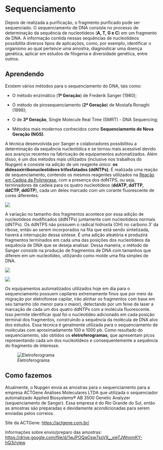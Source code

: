 # Sequenciamento

Depois de realizada a purificação, o fragmento purificado pode ser sequenciado. O sequenciamento de DNA consiste no processo de determinação da sequência de nucleotídeos (**A, T, G e C**) em um fragmento de DNA. A informação contida nessas sequências de nucleotídeos possibilita diversos tipos de aplicações, como, por exemplo, identificar o organismo ao qual pertence uma amostra, diagnosticar uma doença genética, aplicar em estudos de filogenia e diversidade genética, entre outros.

::: callout-tip
## Aprendendo

Existem vários métodos para o sequenciamento do DNA, tais como:

-   O método enzimático (**1ª Geração**) de Frederik Sanger (1980);

-   O método de pirosequenciamento (**2ª Geração**) de Mostafa Ronaghi (1996);

-   O de **3ª Geração**, Single Molecule Real Time (SMRT) - DNA Sequencing;

-   Métodos mais modernos conhecidos como **Sequenciamento de Nova Geração (NGS)**.
:::

A técnica desenvolvida por Sanger e colaboradores possibilitou a determinação da sequência nucleotídica e se tornou mais acessível devido aos avanços recentes na fabricação de equipamentos automatizados. Além disso, é um dos métodos mais utilizados (inclusive nos trabalhos do Nupgen) e consiste na adição de um reagente único: **os didesoxirribonucleotídeos trifosfatados (ddNTPs)**. É realizada uma reação de sequenciamento, contendo os mesmos reagentes utilizados na [Reação em Cadeia da Polimerase](amplificacao.qmd), com a presença dos ddNTPS, ou seja, terminadores de cadeia para os quatro nucleotídeos (**ddATP, ddTTP, ddCTP, ddGTP**), cada um deles marcado com um corante fluorescente de cores diferentes.

![](figures/ddNTPs.jpg)

A variação no tamanho dos fragmentos acontece por essa adição de nucleotídeos modificados (ddNTPs) juntamente com nucleotídeos normais (dNTPs). Os ddNTPS não possuem o radical hidroxila (OH) no carbono 3' da ribose, então ao serem incorporados na fita que está sendo sintetizada, haverá a interrupção dessa síntese. É uma adição aleatória e produzirá fragmentos terminados em cada uma das posições dos nucleotídeos da sequência de DNA que se deseja analisar. Dessa maneira, o método de Sanger consiste na produção de fragmentos de DNA com tamanhos que diferem em um nucleotídeo, utilizando como molde uma fita simples de DNA.

::: {layout-ncol="2"}
![](figures/Seq1.jpg)

![](figures/Seq2.jpg)
:::

Os equipamentos automatizados utilizados hoje em dia para o sequenciamento possuem capilares extremamente finos que por meio da migração por eletroforese capilar, irão alinhar os fragmentos com base em seu tamanho (do menor para o maior), detectando por um feixe de laser a marcação de cada um dos quatro ddNTPs com a molécula fluorescente. Isso permite identificar qual foi o nucleotídeo adicionado em cada posição terminal dos fragmentos, construindo a sequência da molécula de DNA alvo dos estudos. Essa técnica é geralmente utilizada para o sequenciamento de moléculas com aproximadamente 100 e 1000 pb. Como resultado do sequenciamento, são obtidos os **eletroferogramas**, que apresentam picos representando cada um dos nucleotídeos e consequentemente a sequência do fragmento de interesse.

::: {layout-ncol="1"}
![Eletroferograma](figures/eletroferograma.jpg)
:::

::: {.callout-note appearance="simple"}
## Como fazemos

Atualmente, o Nupgen envia as amostras para o sequenciamento para a empresa ACTGene Análises Moleculares LTDA que utilizada o sequenciador automatizado Applied Biosystems® AB 3500 Genetic Analyzer (sequenciamento de Sanger). Essa empresa é do Rio Grande do Sul, então as amostras são preparadas e devidamente acondicionadas para serem enviadas pelos correios.

Site da ACTGene: <https://actgene.com.br/>

Informações sobre envio/preparo das amostras: <https://drive.google.com/file/d/1wJPOQqOsw7ssV9__xieTJWnxmKY-hQ3i/view>
:::
